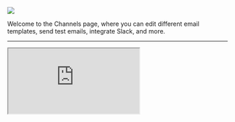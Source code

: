 ![](/images/channels-1-optim.jpg)

Welcome to the Channels page, where you can edit different email templates, send test emails, integrate Slack, and more. 

---
<iframe
  src="https://capture.navattic.com/clt952om2005k0gjoetyo70wj"
  style={{ border: "none", width: "700px", height: "500px" }}
  allow="fullscreen"
  id="navattic-embed"
/>

<Steps>
  <Step title="Editing Templates">
    You can edit invite templates based on the communication channel you choose (e.g. Email or Slack).

    Additionally, you can send test emails to yourself before applying your changes to communication with community members. 

    ![](/images/channels-2-optim.jpg)
  </Step>
  <Step title="Connecting Slack">
    You can also integrate Intros AI with Slack to automate introductions between members of your Slack community.

    ![](/images/channels-3-optim.jpg)
  </Step>
</Steps>

 